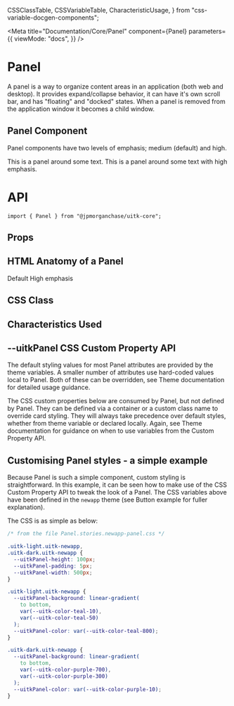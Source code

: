  CSSClassTable,
  CSSVariableTable,
  CharacteristicUsage,
} from "css-variable-docgen-components";

<Meta
  title="Documentation/Core/Panel"
  component={Panel}
  parameters={{
    viewMode: "docs",
  }}
/>

# Panel

A panel is a way to organize content areas in an application (both web and desktop). It provides expand/collapse behavior, it can have it's own scroll bar, and has "floating" and "docked" states. When a panel is removed from the application window it becomes a child window.

## Panel Component

Panel components have two levels of emphasis; medium (default) and high.

<Canvas>
  <Story name="Panels" decorators={[withFlexGap]}>
    <Panel>This is a panel around some text.</Panel>
    <Panel emphasis="high">
      This is a panel around some text with high emphasis.
    </Panel>
  </Story>
</Canvas>

# API

```
import { Panel } from "@jpmorganchase/uitk-core";
```

## Props

<ArgsTable of={Panel} />

## HTML Anatomy of a Panel

<Canvas>
  <ComponentAnatomy>
    <Panel aria-label="Default Panel">Default</Panel>
  </ComponentAnatomy>
  <ComponentAnatomy>
    <Panel aria-label="Panel with high emphasis" emphasis="high">
      High emphasis
    </Panel>
  </ComponentAnatomy>
</Canvas>

## CSS Class

<CSSClassTable of={Panel} />

## Characteristics Used

<CharacteristicUsage of={Panel} />

## --uitkPanel CSS Custom Property API

The default styling values for most Panel attributes are provided by the theme variables. A smaller number of attributes
use hard-coded values local to Panel. Both of these can be overridden, see Theme documentation for detailed usage guidance.

The CSS custom properties below are consumed by Panel, but not defined by Panel. They can be defined via a container or
a custom class name to override card styling. They will always take precedence over default styles, whether from theme variable
or declared locally. Again, see Theme documentation for guidance on when to use variables from the Custom Property API.

<CSSVariableTable of={Panel} />

## Customising Panel styles - a simple example

Because Panel is such a simple component, custom styling is straightforward. In this example, it can be seen how to make use of the CSS Custom Property API to
tweak the look of a Panel. The CSS variables above have been defined in the `newapp` theme (see Button example for fuller explanation).

<Canvas>
  <Story name="Custom Panel Styling" decorators={[withFlexGap]}>
    <CustomStyling />
  </Story>
</Canvas>

The CSS is as simple as below:

```css
/* from the file Panel.stories.newapp-panel.css */

.uitk-light.uitk-newapp,
.uitk-dark.uitk-newapp {
  --uitkPanel-height: 100px;
  --uitkPanel-padding: 5px;
  --uitkPanel-width: 500px;
}

.uitk-light.uitk-newapp {
  --uitkPanel-background: linear-gradient(
    to bottom,
    var(--uitk-color-teal-10),
    var(--uitk-color-teal-50)
  );
  --uitkPanel-color: var(--uitk-color-teal-800);
}

.uitk-dark.uitk-newapp {
  --uitkPanel-background: linear-gradient(
    to bottom,
    var(--uitk-color-purple-700),
    var(--uitk-color-purple-300)
  );
  --uitkPanel-color: var(--uitk-color-purple-10);
}
```
